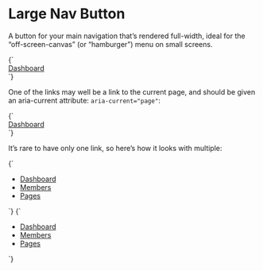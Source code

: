 
<Meta title="Objects/Button--nav-large" />

# Large Nav Button

A button for your main navigation that’s rendered full-width, ideal for the “off-screen-canvas” (or “hamburger”) menu on small screens.

<Canvas>
  <Story name="Button--nav-large">
    {`
      <div class="u-bg--black-80 u-padding-m">
        <a href="/" class="o-button o-button--nav-large">
          Dashboard
        </a>
      </div>
    `}
  </Story>
</Canvas>


One of the links may well be a link to the current page, and should be given an aria-current attribute: `aria-current="page"`:

<Canvas>
  <Story name="Button--nav-large [aria-current]">
    {`
      <div class="u-bg--gray-90 u-padding-m">
        <a href="/" class="o-button o-button--nav-large" aria-current="page">
          Dashboard
        </a>
      </div>
    `}
  </Story>
</Canvas>

It’s rare to have only one link, so here’s how it looks with multiple:

<Canvas isColumn>
  <Story name="Button--nav-large list">
    {`
      <div class="u-bg--gray-90 u-padding-m">
        <ul class="o-list-reset l-flex l-flex--col">
          <li class="u-margin-s--bottom">
            <a href="/" class="o-button o-button--nav-large">
              Dashboard
            </a>
          </li>
          <li class="u-margin-s--bottom">
            <a href="/" class="o-button o-button--nav-large">
              Members
            </a>
          </li>
          <li class="u-margin-s--bottom">
            <a href="/" class="o-button o-button--nav-large">
              Pages
            </a>
          </li>
        </ul>
      </div>
    `}
  </Story>
  <Story name="Button--nav-large list current page">
    {`
      <div class="u-bg--gray-90 u-padding-m">
        <ul class="o-list-reset l-flex l-flex--col">
          <li class="u-margin-s--bottom">
            <a href="/" class="o-button o-button--nav-large" aria-current="page">
              Dashboard
            </a>
          </li>
          <li class="u-margin-s--bottom">
            <a href="/" class="o-button o-button--nav-large">
              Members
            </a>
          </li>
          <li class="u-margin-s--bottom">
            <a href="/" class="o-button o-button--nav-large">
              Pages
            </a>
          </li>
        </ul>
      </div>
    `}
  </Story>
</Canvas>

